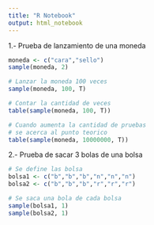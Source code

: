```yaml
---
title: "R Notebook"
output: html_notebook
---
```


1.- Prueba de lanzamiento de una moneda
```r
moneda <- c("cara","sello")
sample(moneda, 2)
```


```r
# Lanzar la moneda 100 veces
sample(moneda, 100, T)
```

```r
# Contar la cantidad de veces
table(sample(moneda, 100, T))
```

```r
# Cuando aumenta la cantidad de pruebas 
# se acerca al punto teorico
table(sample(moneda, 10000000, T))
```

2.- Prueba de sacar 3 bolas de una bolsa 

```r
# Se define las bolsa
bolsa1 <- c("b","b","b","n","n","n")
bolsa2 <- c("b","b","b","r","r","r")

```

```r
# Se saca una bola de cada bolsa
sample(bolsa1, 1)
sample(bolsa2, 1)
```

